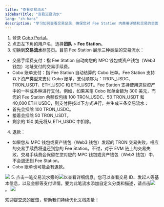 ```yaml
---
title: "查看交易流水"
sidebarTitle: "查看交易流水"
lang: "zh-hans"
description: "学习如何查看交易记录，确保您对 Fee Station 内费用详情和交易的全面了解。"
---
```


1. 登录 [Cobo Portal](https://portal.cobo.com/login)。
2. 点击左下角的用户名，选择**团队** > **Fee Station**。
3. 切换到**交易流水**标签页。目前 Fee Station 展示三种类型的交易流水：
- 交易手续费支付：指 Fee Station 自动向您的 MPC 钱包或资产钱包（Web3 钱包）地址支付的交易手续费。
- Cobo 账单支付：指 Fee Station 自动结算的 Cobo 账单。Fee Station 支持以下资产类型来支付 Cobo 账单，支付顺序为：TRON_USDC、TRON_USDT、ETH_USDC 和 ETH_USDT。Fee Station 支持使用这些资产中的一种或多种进行支付。例如，如果某笔 Cobo 账单金额为 300 美元，而您的 Fee Station 余额仅包括 100 TRON_USDC、50 TRON_USDT 和 40,000 ETH_USDC，则支付将按以下方式进行，并生成三条交易流水：
- 首先会扣除 100 TRON_USDC。
- 接着会扣除 50 TRON_USDT。
- 剩余的 150 美元将从 ETH_USDC 中扣除。
4. 退款：
- 如果您从 MPC 钱包或资产钱包（Web3 钱包）发起的 TRON 交易失败，相应的交易手续费将退还到您的 Fee Station。不过，对于 EVM 链上的交易失败，交易手续费会保留在您对应的 MPC 钱包或资产钱包（Web3 钱包）中，不会退还到 Fee Station。
- Cobo 账单也可能会有退款。
<img src="/cn/images/fee-station/4.png" className="screenshot_full_screen"/>
5. 点击一笔交易流水旁的<img src="/cn/images/fee-station/view.svg" className="icon"></img>以查看详细信息。您可以查看交易 ID、发起人等基本信息，以及金额等支付详情。要为此笔流水添加自定义分类和描述，请点击<img src="/en/images/fee-station/edit.svg" className="icon"></img>。
<img src="/cn/images/fee-station/3.png" className="screenshot_modal"/>

<Tip>欢迎[提交您的反馈](https://forms.zohopublic.com/cobo/form/DocumentFeedbackForm/formperma/QvLOhxJv1_JMsJ-1dleZ8Itb_7rzN-LtgvsDdxosoVI?referrername=manuals)，帮助我们持续优化文档质量！</Tip>